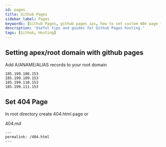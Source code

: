 ```yaml
---
id: pages
title: Github Pages
sidebar_label: Pages
keywords: [Github Pages, github pages ips, how to set custom 404 page for github pages]
description: 'Useful tips and guides for Github Pages hosting.'
tags: [Github, Hosting]
---
```


## Setting apex/root domain with github pages

Add A/ANAME/ALIAS records to your root domain

```
185.199.108.153
185.199.109.153
185.199.110.153
185.199.111.153
```

## Set 404 Page

In root directory create 404.html page or
 
404.md
```
---
permalink: /404.html
--- 
```
